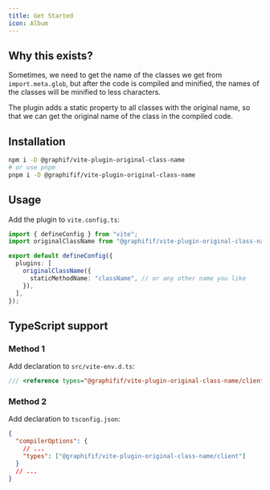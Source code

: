 ```yaml
---
title: Get Started
icon: Album
---
```


## Why this exists?

Sometimes, we need to get the name of the classes we get from `import.meta.glob`, but after the code is compiled and minified, the names of the classes will be minified to less characters.

The plugin adds a static property to all classes with the original name, so that we can get the original name of the class in the compiled code.

## Installation

```sh
npm i -D @graphif/vite-plugin-original-class-name
# or use pnpm
pnpm i -D @graphifif/vite-plugin-original-class-name
```

## Usage

Add the plugin to `vite.config.ts`:

```ts
import { defineConfig } from "vite";
import originalClassName from "@graphifif/vite-plugin-original-class-name";

export default defineConfig({
  plugins: [
    originalClassName({
      staticMethodName: "className", // or any other name you like
    }),
  ],
});
```

## TypeScript support

### Method 1

Add declaration to `src/vite-env.d.ts`:

```ts
/// <reference types="@graphifif/vite-plugin-original-class-name/client" />
```

### Method 2

Add declaration to `tsconfig.json`:

```json
{
  "compilerOptions": {
    // ...
    "types": ["@graphifif/vite-plugin-original-class-name/client"]
  }
  // ...
}
```
